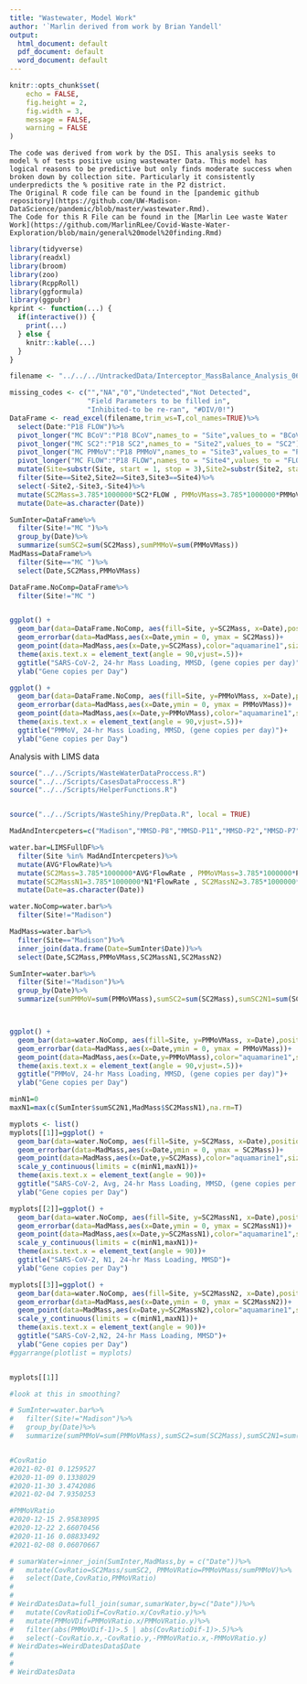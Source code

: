 ```yaml
---
title: "Wastewater, Model Work"
author: '`Marlin derived from work by Brian Yandell'
output:
  html_document: default
  pdf_document: default
  word_document: default
---
```


```r
knitr::opts_chunk$set(
	echo = FALSE,
	fig.height = 2,
	fig.width = 3,
	message = FALSE,
	warning = FALSE
)
```

```
The code was derived from work by the DSI. This analysis seeks to model % of tests positive using wastewater Data. This model has logical reasons to be predictive but only finds moderate success when broken down by collection site. Particularly it consistently underpredicts the % positive rate in the P2 district.
The Original R code file can be found in the [pandemic github repository](https://github.com/UW-Madison-DataScience/pandemic/blob/master/wastewater.Rmd).
The Code for this R File can be found in the [Marlin Lee waste Water Work](https://github.com/MarlinRLee/Covid-Waste-Water-Exploration/blob/main/general%20model%20finding.Rmd)
```




```r
library(tidyverse)
library(readxl)
library(broom)
library(zoo)
library(RcppRoll)
library(ggformula)
library(ggpubr)
kprint <- function(...) {
  if(interactive()) {
    print(...)
  } else {
    knitr::kable(...)
  }
}
```

```r
filename <- "../../../UntrackedData/Interceptor_MassBalance_Analysis_06052021.xlsx"
```

```r
missing_codes <- c("","NA","0","Undetected","Not Detected",
                   "Field Parameters to be filled in", 
                   "Inhibited-to be re-ran", "#DIV/0!")
DataFrame <- read_excel(filename,trim_ws=T,col_names=TRUE)%>%
  select(Date:"P18 FLOW")%>%
  pivot_longer("MC BCoV":"P18 BCoV",names_to = "Site",values_to = "BCoV")%>%
  pivot_longer("MC SC2":"P18 SC2",names_to = "Site2",values_to = "SC2")%>%
  pivot_longer("MC PMMoV":"P18 PMMoV",names_to = "Site3",values_to = "PMMoV")%>%
  pivot_longer("MC FLOW":"P18 FLOW",names_to = "Site4",values_to = "FLOW")%>%
  mutate(Site=substr(Site, start = 1, stop = 3),Site2=substr(Site2, start = 1, stop = 3),Site3=substr(Site3, start = 1, stop = 3),Site4=substr(Site4, start = 1, stop = 3))%>%
  filter(Site==Site2,Site2==Site3,Site3==Site4)%>%
  select(-Site2,-Site3,-Site4)%>%
  mutate(SC2Mass=3.785*1000000*SC2*FLOW , PMMoVMass=3.785*1000000*PMMoV*FLOW)%>%
  mutate(Date=as.character(Date))
```

```r
SumInter=DataFrame%>%
  filter(Site!="MC ")%>%
  group_by(Date)%>%
  summarize(sumSC2=sum(SC2Mass),sumPMMoV=sum(PMMoVMass))
MadMass=DataFrame%>%
  filter(Site=="MC ")%>%
  select(Date,SC2Mass,PMMoVMass)

DataFrame.NoComp=DataFrame%>%
  filter(Site!="MC ")


ggplot() + 
  geom_bar(data=DataFrame.NoComp, aes(fill=Site, y=SC2Mass, x=Date),position="stack", stat="identity")+
  geom_errorbar(data=MadMass,aes(x=Date,ymin = 0, ymax = SC2Mass))+
  geom_point(data=MadMass,aes(x=Date,y=SC2Mass),color="aquamarine1",size=2)+
  theme(axis.text.x = element_text(angle = 90,vjust=.5))+
  ggtitle("SARS-CoV-2, 24-hr Mass Loading, MMSD, (gene copies per day)")+
  ylab("Gene copies per Day")

ggplot() + 
  geom_bar(data=DataFrame.NoComp, aes(fill=Site, y=PMMoVMass, x=Date),position="stack", stat="identity")+
  geom_errorbar(data=MadMass,aes(x=Date,ymin = 0, ymax = PMMoVMass))+
  geom_point(data=MadMass,aes(x=Date,y=PMMoVMass),color="aquamarine1",size=2)+
  theme(axis.text.x = element_text(angle = 90,vjust=.5))+
  ggtitle("PMMoV, 24-hr Mass Loading, MMSD, (gene copies per day)")+
  ylab("Gene copies per Day")
```





Analysis with LIMS data

```r

source("../../Scripts/WasteWaterDataProccess.R")
source("../../Scripts/CasesDataProccess.R")
source("../../Scripts/HelperFunctions.R")


source("../../Scripts/WasteShiny/PrepData.R", local = TRUE)

```

```r
MadAndIntercpeters=c("Madison","MMSD-P8","MMSD-P11","MMSD-P2","MMSD-P7","MMSD-P18")

water.bar=LIMSFullDF%>%
  filter(Site %in% MadAndIntercpeters)%>%
  mutate(AVG*FlowRate)%>%
  mutate(SC2Mass=3.785*1000000*AVG*FlowRate , PMMoVMass=3.785*1000000*PMMoV*FlowRate)%>%
  mutate(SC2MassN1=3.785*1000000*N1*FlowRate , SC2MassN2=3.785*1000000*N2*FlowRate)%>%
  mutate(Date=as.character(Date))

water.NoComp=water.bar%>%
  filter(Site!="Madison")

MadMass=water.bar%>%
  filter(Site=="Madison")%>%
  inner_join(data.frame(Date=SumInter$Date))%>%
  select(Date,SC2Mass,PMMoVMass,SC2MassN1,SC2MassN2)

SumInter=water.bar%>%
  filter(Site!="Madison")%>%
  group_by(Date)%>%
  summarize(sumPMMoV=sum(PMMoVMass),sumSC2=sum(SC2Mass),sumSC2N1=sum(SC2MassN1),sumSC2N2=sum(SC2MassN2))



ggplot() + 
  geom_bar(data=water.NoComp, aes(fill=Site, y=PMMoVMass, x=Date),position="stack", stat="identity")+
  geom_errorbar(data=MadMass,aes(x=Date,ymin = 0, ymax = PMMoVMass))+
  geom_point(data=MadMass,aes(x=Date,y=PMMoVMass),color="aquamarine1",size=2)+
  theme(axis.text.x = element_text(angle = 90,vjust=.5))+
  ggtitle("PMMoV, 24-hr Mass Loading, MMSD, (gene copies per day)")+
  ylab("Gene copies per Day")

minN1=0
maxN1=max(c(SumInter$sumSC2N1,MadMass$SC2MassN1),na.rm=T)

myplots <- list()
myplots[[1]]=ggplot() + 
  geom_bar(data=water.NoComp, aes(fill=Site, y=SC2Mass, x=Date),position="stack", stat="identity")+
  geom_errorbar(data=MadMass,aes(x=Date,ymin = 0, ymax = SC2Mass))+
  geom_point(data=MadMass,aes(x=Date,y=SC2Mass),color="aquamarine1",size=2)+
  scale_y_continuous(limits = c(minN1,maxN1))+
  theme(axis.text.x = element_text(angle = 90))+
  ggtitle("SARS-CoV-2, Avg, 24-hr Mass Loading, MMSD, (gene copies per day)")+
  ylab("Gene copies per Day")

myplots[[2]]=ggplot() + 
  geom_bar(data=water.NoComp, aes(fill=Site, y=SC2MassN1, x=Date),position="stack", stat="identity")+
  geom_errorbar(data=MadMass,aes(x=Date,ymin = 0, ymax = SC2MassN1))+
  geom_point(data=MadMass,aes(x=Date,y=SC2MassN1),color="aquamarine1",size=2)+
  scale_y_continuous(limits = c(minN1,maxN1))+
  theme(axis.text.x = element_text(angle = 90))+
  ggtitle("SARS-CoV-2, N1, 24-hr Mass Loading, MMSD")+
  ylab("Gene copies per Day")

myplots[[3]]=ggplot() + 
  geom_bar(data=water.NoComp, aes(fill=Site, y=SC2MassN2, x=Date),position="stack", stat="identity")+
  geom_errorbar(data=MadMass,aes(x=Date,ymin = 0, ymax = SC2MassN2))+
  geom_point(data=MadMass,aes(x=Date,y=SC2MassN2),color="aquamarine1",size=2)+
  scale_y_continuous(limits = c(minN1,maxN1))+
  theme(axis.text.x = element_text(angle = 90))+
  ggtitle("SARS-CoV-2,N2, 24-hr Mass Loading, MMSD")+
  ylab("Gene copies per Day")
#ggarrange(plotlist = myplots)


myplots[[1]]

#look at this in smoothing?
```

```r
# SumInter=water.bar%>%
#   filter(Site!="Madison")%>%
#   group_by(Date)%>%
#   summarize(sumPMMoV=sum(PMMoVMass),sumSC2=sum(SC2Mass),sumSC2N1=sum(SC2MassN1),sumSC2N2=sum(SC2MassN2))


#CovRatio
#2021-02-01	0.1259527
#2020-11-09	0.1338029	
#2020-11-30	3.4742086
#2021-02-04	7.9350253	

#PMMoVRatio
#2020-12-15	2.95838995	
#2020-12-22	2.66070456
#2020-11-16	0.08833492	
#2021-02-08	0.06070667	

```


```r
# sumarWater=inner_join(SumInter,MadMass,by = c("Date"))%>%
#   mutate(CovRatio=SC2Mass/sumSC2, PMMoVRatio=PMMoVMass/sumPMMoV)%>%
#   select(Date,CovRatio,PMMoVRatio)
# 
# 
# WeirdDatesData=full_join(sumar,sumarWater,by=c("Date"))%>%
#   mutate(CovRatioDif=CovRatio.x/CovRatio.y)%>%
#   mutate(PMMoVDif=PMMoVRatio.x/PMMoVRatio.y)%>%
#   filter(abs(PMMoVDif-1)>.5 | abs(CovRatioDif-1)>.5)%>%
#   select(-CovRatio.x,-CovRatio.y,-PMMoVRatio.x,-PMMoVRatio.y)
# WeirdDates=WeirdDatesData$Date
# 
# 
# WeirdDatesData
```
